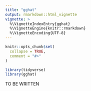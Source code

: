 ```yaml
---
title: "gghat"
output: rmarkdown::html_vignette
vignette: >
  %\VignetteIndexEntry{gghat}
  %\VignetteEngine{knitr::rmarkdown}
  %\VignetteEncoding{UTF-8}
---
```


```r
knitr::opts_chunk$set(
  collapse = TRUE,
  comment = "#>"
)
```

```r
library(tidyverse)
library(gghat)
```

TO BE WRITTEN
